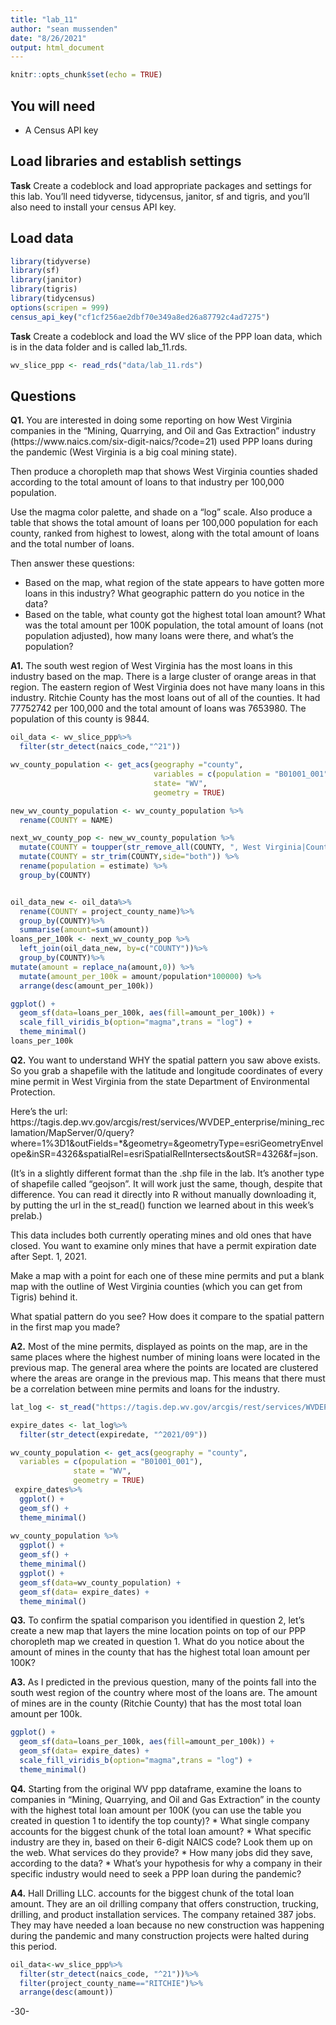 ```yaml
---
title: "lab_11"
author: "sean mussenden"
date: "8/26/2021"
output: html_document
---
```


```r
knitr::opts_chunk$set(echo = TRUE)
```

## You will need

* A Census API key

## Load libraries and establish settings

**Task** Create a codeblock and load appropriate packages and settings for this lab. You'll need tidyverse, tidycensus, janitor, sf and tigris, and you'll also need to install your census API key.

## Load data
```r
library(tidyverse)
library(sf)
library(janitor)
library(tigris)
library(tidycensus)
options(scripen = 999)
census_api_key("cf1cf256ae2dbf70e349a8ed26a87792c4ad7275")
```

**Task** Create a codeblock and load the WV slice of the PPP loan data, which is in the data folder and is called lab_11.rds.

```r
wv_slice_ppp <- read_rds("data/lab_11.rds")
```
## Questions 

**Q1.** You are interested in doing some reporting on how West Virginia companies in the "Mining, Quarrying, and Oil and Gas Extraction" industry (https://www.naics.com/six-digit-naics/?code=21) used PPP loans during the pandemic (West Virginia is a big coal mining state).  

Then produce a choropleth map that shows West Virginia counties shaded according to the total amount of loans to that industry per 100,000 population. 

Use the magma color palette, and shade on a "log" scale. Also produce a table that shows the total amount of loans per 100,000 population for each county, ranked from highest to lowest, along with the total amount of loans and the total number of loans. 

Then answer these questions:

* Based on the map, what region of the state appears to have gotten more loans in this industry? What geographic pattern do you notice in the data?
* Based on the table, what county got the highest total loan amount? What was the total amount per 100K population, the total amount of loans (not population adjusted), how many loans were there, and what's the population?

**A1.** 
The south west region of West Virginia has the most loans in this industry based on the map. There is a large cluster of orange areas in that region. The eastern region of West Virginia does not have many loans in this industry. Ritchie County has the most loans out of all of the counties. It had 77752742 per 100,000 and the total amount of loans was 7653980. The population of this county is 9844.

```r
oil_data <- wv_slice_ppp%>%
  filter(str_detect(naics_code,"^21"))

wv_county_population <- get_acs(geography ="county",
                                variables = c(population = "B01001_001"),
                                state= "WV",
                                geometry = TRUE) 

new_wv_county_population <- wv_county_population %>%
  rename(COUNTY = NAME)

next_wv_county_pop <- new_wv_county_population %>%
  mutate(COUNTY = toupper(str_remove_all(COUNTY, ", West Virginia|County"))) %>%
  mutate(COUNTY = str_trim(COUNTY,side="both")) %>%
  rename(population = estimate) %>%
  group_by(COUNTY)


oil_data_new <- oil_data%>%
  rename(COUNTY = project_county_name)%>%
  group_by(COUNTY)%>%
  summarise(amount=sum(amount))
loans_per_100k <- next_wv_county_pop %>%
  left_join(oil_data_new, by=c("COUNTY"))%>%
  group_by(COUNTY)%>%
mutate(amount = replace_na(amount,0)) %>%
  mutate(amount_per_100k = amount/population*100000) %>%
  arrange(desc(amount_per_100k))

ggplot() + 
  geom_sf(data=loans_per_100k, aes(fill=amount_per_100k)) + 
  scale_fill_viridis_b(option="magma",trans = "log") +
  theme_minimal()
loans_per_100k
```
**Q2.** You want to understand WHY the spatial pattern you saw above exists.  So you grab a shapefile with the latitude and longitude coordinates of every mine permit in West Virginia from the state Department of Environmental Protection. 

Here's the url: https://tagis.dep.wv.gov/arcgis/rest/services/WVDEP_enterprise/mining_reclamation/MapServer/0/query?where=1%3D1&outFields=*&geometry=&geometryType=esriGeometryEnvelope&inSR=4326&spatialRel=esriSpatialRelIntersects&outSR=4326&f=json. 

(It's in a slightly different format than the .shp file in the lab. It's another type of shapefile called "geojson".  It will work just the same, though, despite that difference. You can read it directly into R without manually downloading it, by putting the url in the st_read() function we learned about in this week's prelab.) 

This data includes both currently operating mines and old ones that have closed.  You want to examine only mines that have a permit expiration date after Sept. 1, 2021. 

Make a map with a point for each one of these mine permits and put a blank map with the outline of West Virginia counties (which you can get from Tigris) behind it. 

What spatial pattern do you see? How does it compare to the spatial pattern in the first map you made?

**A2.**
Most of the mine permits, displayed as points on the map, are in the same places where the highest number of mining loans were located in the previous map. The general area where the points are located are clustered where the areas are orange in the previous map. This means that there must be a correlation between mine permits and loans for the industry.

```r
lat_log <- st_read("https://tagis.dep.wv.gov/arcgis/rest/services/WVDEP_enterprise/mining_reclamation/MapServer/0/query?where=1%3D1&outFields=*&geometry=&geometryType=esriGeometryEnvelope&inSR=4326&spatialRel=esriSpatialRelIntersects&outSR=4326&f=json")

expire_dates <- lat_log%>%
  filter(str_detect(expiredate, "^2021/09"))

wv_county_population <- get_acs(geography = "county", 
  variables = c(population = "B01001_001"), 
              state = "WV",
              geometry = TRUE)
 expire_dates%>%
  ggplot() + 
  geom_sf() + 
  theme_minimal()
 
wv_county_population %>%
  ggplot() + 
  geom_sf() + 
  theme_minimal()
  ggplot() + 
  geom_sf(data=wv_county_population) + 
  geom_sf(data= expire_dates) +
  theme_minimal()

```

**Q3.** To confirm the spatial comparison you identified in question 2, let's create a new map that layers the mine location points on top of our PPP choropleth map we created in question 1. What do you notice about the amount of mines in the county that has the highest total loan amount per 100K?

**A3.**
As I predicted in the previous question, many of the points fall into the south west region of the country where most of the loans are. The amount of mines are in the county (Ritchie County) that has the most total loan amount per 100k.
```r
ggplot() + 
  geom_sf(data=loans_per_100k, aes(fill=amount_per_100k)) + 
  geom_sf(data= expire_dates) +
  scale_fill_viridis_b(option="magma",trans = "log") +
  theme_minimal()

```
**Q4.** Starting from the original WV ppp dataframe, examine the loans to companies in "Mining, Quarrying, and Oil and Gas Extraction" in the county with the highest total loan amount per 100K (you can use the table you created in question 1 to identify the top county)?
* What single company accounts for the biggest chunk of the total loan amount? 
* What specific industry are they in, based on their 6-digit NAICS code? Look them up on the web. What services do they provide?
* How many jobs did they save, according to the data?
* What's your hypothesis for why a company in their specific industry would need to seek a PPP loan during the pandemic?

**A4.**
Hall Drilling LLC. accounts for the biggest chunk of the total loan amount. They are an oil drilling company that offers construction, trucking, drilling, and product installation services. The company retained 387 jobs. They may have needed a loan because no new construction was happening during the pandemic and many construction projects were halted during this period.

```r
oil_data<-wv_slice_ppp%>%
  filter(str_detect(naics_code, "^21"))%>%
  filter(project_county_name=="RITCHIE")%>%
  arrange(desc(amount))
```
-30-
